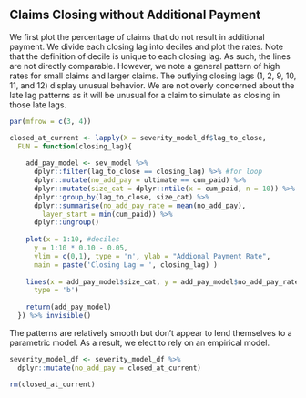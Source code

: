## Claims Closing without Additional Payment

We first plot the percentage of claims that do not result in additional payment. We divide each closing lag into deciles and plot the rates. Note that the definition of decile is unique to each closing lag. As such, the lines are not directly comparable. However, we note a general pattern of high rates for small claims and larger claims. The outlying closing lags (1, 2, 9, 10, 11, and 12) display unusual behavior. We are not overly concerned about the late lag patterns as it will be unusual for a claim to simulate as closing in those late lags. 

```r

par(mfrow = c(3, 4))

closed_at_current <- lapply(X = severity_model_df$lag_to_close, 
  FUN = function(closing_lag){
    
    add_pay_model <- sev_model %>% 
      dplyr::filter(lag_to_close == closing_lag) %>% #for loop
      dplyr::mutate(no_add_pay = ultimate == cum_paid) %>% 
      dplyr::mutate(size_cat = dplyr::ntile(x = cum_paid, n = 10)) %>%  
      dplyr::group_by(lag_to_close, size_cat) %>% 
      dplyr::summarise(no_add_pay_rate = mean(no_add_pay), 
        layer_start = min(cum_paid)) %>% 
      dplyr::ungroup()
    
    plot(x = 1:10, #deciles
      y = 1:10 * 0.10 - 0.05, 
      ylim = c(0,1), type = 'n', ylab = "Addional Payment Rate", 
      main = paste('Closing Lag = ', closing_lag) )
    
    lines(x = add_pay_model$size_cat, y = add_pay_model$no_add_pay_rate, 
      type = 'b')
    
    return(add_pay_model)
  }) %>% invisible()

```
The patterns are relatively smooth but don't appear to lend themselves to a parametric model. As a result, we elect to rely on an empirical model.

```r
severity_model_df <- severity_model_df %>% 
  dplyr::mutate(no_add_pay = closed_at_current)

rm(closed_at_current)

```

